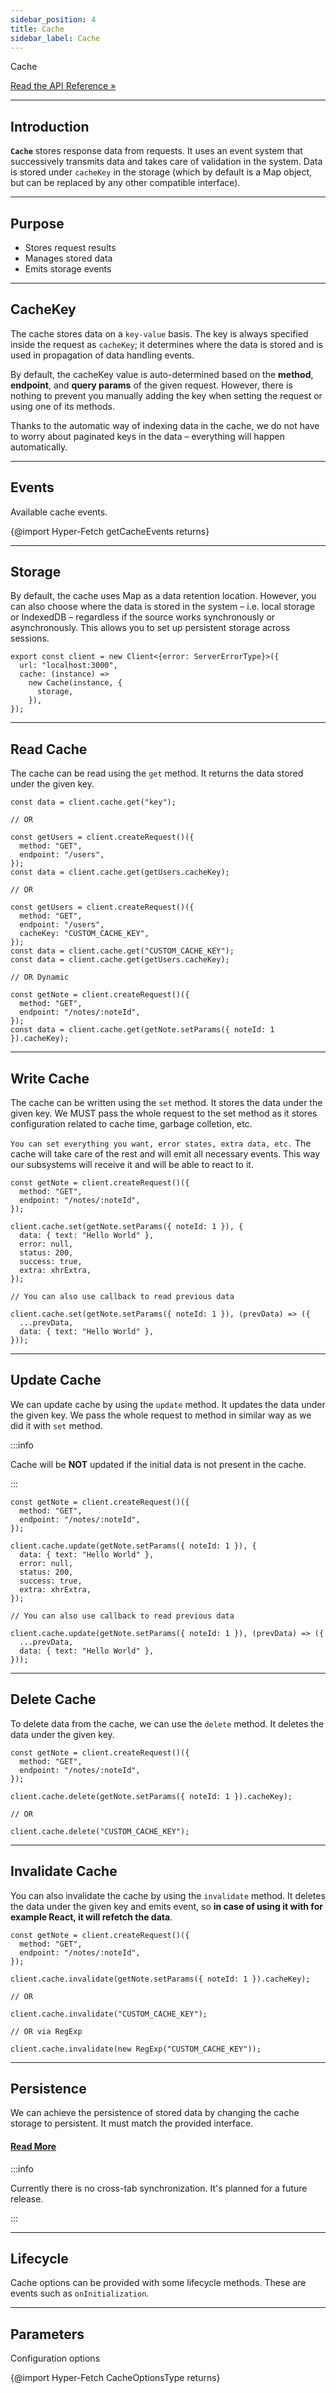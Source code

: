 ```yaml
---
sidebar_position: 4
title: Cache
sidebar_label: Cache
---
```


<div class="api-link">
  <div class="api-link-title">Cache</div>
  <div class="api-link-sub-title">

[Read the API Reference »](/api/Hyper-Fetch/Class/Cache.mdx)

  </div>
</div>

---

## Introduction

**`Cache`** stores response data from requests. It uses an event system that successively transmits data and takes care
of validation in the system. Data is stored under `cacheKey` in the storage (which by default is a Map object, but can
be replaced by any other compatible interface).

---

## Purpose

- Stores request results
- Manages stored data
- Emits storage events

---

## CacheKey

The cache stores data on a `key-value` basis. The key is always specified inside the request as `cacheKey`; it
determines where the data is stored and is used in propagation of data handling events.

By default, the cacheKey value is auto-determined based on the **method**, **endpoint**, and **query params** of the
given request. However, there is nothing to prevent you manually adding the key when setting the request or using one of
its methods.

Thanks to the automatic way of indexing data in the cache, we do not have to worry about paginated keys in the data –
everything will happen automatically.

---

## Events

Available cache events.

{@import Hyper-Fetch getCacheEvents returns}

---

## Storage

By default, the cache uses Map as a data retention location. However, you can also choose where the data is stored in
the system – i.e. local storage or IndexedDB – regardless if the source works synchronously or asynchronously. This
allows you to set up persistent storage across sessions.

```tsx
export const client = new Client<{error: ServerErrorType}>({
  url: "localhost:3000",
  cache: (instance) =>
    new Cache(instance, {
      storage,
    }),
});
```

---

## Read Cache

The cache can be read using the `get` method. It returns the data stored under the given key.

```tsx
const data = client.cache.get("key");

// OR

const getUsers = client.createRequest()({
  method: "GET",
  endpoint: "/users",
});
const data = client.cache.get(getUsers.cacheKey);

// OR

const getUsers = client.createRequest()({
  method: "GET",
  endpoint: "/users",
  cacheKey: "CUSTOM_CACHE_KEY",
});
const data = client.cache.get("CUSTOM_CACHE_KEY");
const data = client.cache.get(getUsers.cacheKey);

// OR Dynamic

const getNote = client.createRequest()({
  method: "GET",
  endpoint: "/notes/:noteId",
});
const data = client.cache.get(getNote.setParams({ noteId: 1 }).cacheKey);
```

---

## Write Cache

The cache can be written using the `set` method. It stores the data under the given key. We MUST pass the whole request
to the set method as it stores configuration related to cache time, garbage colletion, etc.

`You can set everything you want, error states, extra data, etc.` The cache will take care of the rest and will emit all
necessary events. This way our subsystems will receive it and will be able to react to it.

```tsx
const getNote = client.createRequest()({
  method: "GET",
  endpoint: "/notes/:noteId",
});

client.cache.set(getNote.setParams({ noteId: 1 }), {
  data: { text: "Hello World" },
  error: null,
  status: 200,
  success: true,
  extra: xhrExtra,
});

// You can also use callback to read previous data

client.cache.set(getNote.setParams({ noteId: 1 }), (prevData) => ({
  ...prevData,
  data: { text: "Hello World" },
}));
```

---

## Update Cache

We can update cache by using the `update` method. It updates the data under the given key. We pass the whole request to
method in similar way as we did it with `set` method.

:::info

Cache will be **NOT** updated if the initial data is not present in the cache.

:::

```tsx
const getNote = client.createRequest()({
  method: "GET",
  endpoint: "/notes/:noteId",
});

client.cache.update(getNote.setParams({ noteId: 1 }), {
  data: { text: "Hello World" },
  error: null,
  status: 200,
  success: true,
  extra: xhrExtra,
});

// You can also use callback to read previous data

client.cache.update(getNote.setParams({ noteId: 1 }), (prevData) => ({
  ...prevData,
  data: { text: "Hello World" },
}));
```

---

## Delete Cache

To delete data from the cache, we can use the `delete` method. It deletes the data under the given key.

```tsx
const getNote = client.createRequest()({
  method: "GET",
  endpoint: "/notes/:noteId",
});

client.cache.delete(getNote.setParams({ noteId: 1 }).cacheKey);

// OR

client.cache.delete("CUSTOM_CACHE_KEY");
```

---

## Invalidate Cache

You can also invalidate the cache by using the `invalidate` method. It deletes the data under the given key and emits
event, so **in case of using it with for example React, it will refetch the data**.

```tsx
const getNote = client.createRequest()({
  method: "GET",
  endpoint: "/notes/:noteId",
});

client.cache.invalidate(getNote.setParams({ noteId: 1 }).cacheKey);

// OR

client.cache.invalidate("CUSTOM_CACHE_KEY");

// OR via RegExp

client.cache.invalidate(new RegExp("CUSTOM_CACHE_KEY"));
```

---

## Persistence

We can achieve the persistence of stored data by changing the cache storage to persistent. It must match the provided
interface.

#### [Read More](/guides/02-advanced/persistence.mdx)

:::info

Currently there is no cross-tab synchronization. It's planned for a future release.

:::

---

## Lifecycle

Cache options can be provided with some lifecycle methods. These are events such as `onInitialization`.

---

## Parameters

Configuration options

{@import Hyper-Fetch CacheOptionsType returns}
